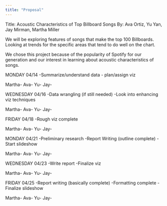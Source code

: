 ```yaml
---
title: "Proposal"
---
```


Title: Acoustic Characteristics of Top Billboard Songs
By: Ava Ortiz, Yu Yan, Jay Mirman, Martha Miller

We will be exploring features of songs that make the top 100 Billboards. Looking at trends for the specific areas that tend to do well on the chart.

We chose this project because of the popularity of Spotify for our generation and our interest in learning about acoustic characteristics of songs.

MONDAY 04/14
-Summarize/understand data 
- plan/assign viz

Martha- 
Ava- 
Yu-
Jay-

WEDNESDAY 04/16
-Data wrangling (if still needed)
-Look into enhancing viz techniques 

Martha- 
Ava- 
Yu-
Jay-

FRIDAY 04/18
-Rough viz complete

Martha- 
Ava- 
Yu-
Jay-


MONDAY 04/21
-Preliminary research
-Report Writing  (outline complete)
-Start slideshow

Martha- 
Ava- 
Yu-
Jay-

WEDNESDAY 04/23
-Write report
-Finalize viz


Martha- 
Ava- 
Yu-
Jay-

FRIDAY 04/25
-Report writing (basically complete)
-Formatting complete
-Finalize slideshow

Martha- 
Ava- 
Yu-
Jay-




